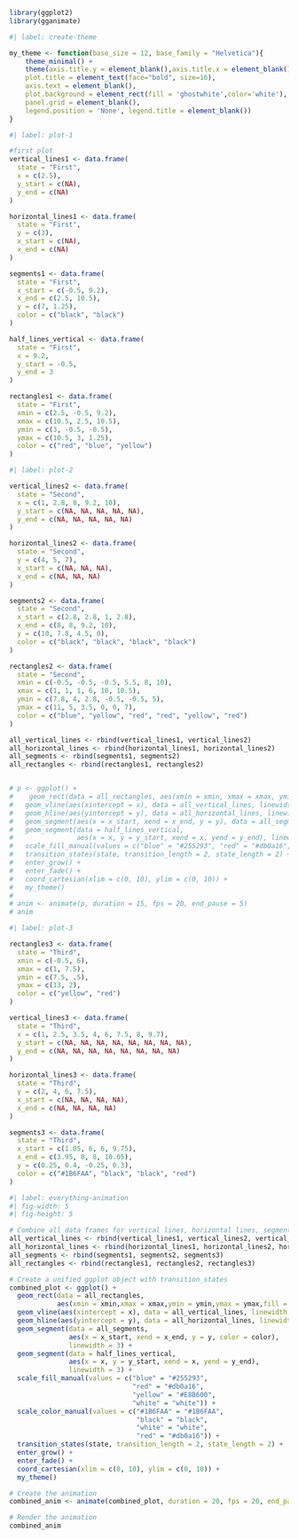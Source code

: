 ```r
library(ggplot2)
library(gganimate)
```

```r
#| label: create-theme

my_theme <- function(base_size = 12, base_family = "Helvetica"){
    theme_minimal() +
    theme(axis.title.y = element_blank(),axis.title.x = element_blank(),
    plot.title = element_text(face="bold", size=16),
    axis.text = element_blank(),
    plot.background = element_rect(fill = 'ghostwhite',color='white'),
    panel.grid = element_blank(),
    legend.position = 'None', legend.title = element_blank())
}
```

```r
#| label: plot-1

#first plot
vertical_lines1 <- data.frame(
  state = "First",
  x = c(2.5), 
  y_start = c(NA),
  y_end = c(NA)
)

horizontal_lines1 <- data.frame(
  state = "First",
  y = c(3), 
  x_start = c(NA),
  x_end = c(NA)
)

segments1 <- data.frame(
  state = "First",
  x_start = c(-0.5, 9.2),
  x_end = c(2.5, 10.5),
  y = c(7, 1.25),
  color = c("black", "black")
)

half_lines_vertical <- data.frame(
  state = "First",
  x = 9.2,             
  y_start = -0.5,       
  y_end = 3          
)

rectangles1 <- data.frame(
  state = "First",
  xmin = c(2.5, -0.5, 9.2), 
  xmax = c(10.5, 2.5, 10.5), 
  ymin = c(3, -0.5, -0.5), 
  ymax = c(10.5, 3, 1.25),
  color = c("red", "blue", "yellow")
)

```

```r
#| label: plot-2

vertical_lines2 <- data.frame(
  state = "Second",
  x = c(1, 2.8, 8, 9.2, 10),  
  y_start = c(NA, NA, NA, NA, NA),
  y_end = c(NA, NA, NA, NA, NA)
)

horizontal_lines2 <- data.frame(
  state = "Second",
  y = c(4, 5, 7),  
  x_start = c(NA, NA, NA),
  x_end = c(NA, NA, NA)
)

segments2 <- data.frame(
  state = "Second",
  x_start = c(2.8, 2.8, 1, 2.8),
  x_end = c(8, 8, 9.2, 10),
  y = c(10, 7.8, 4.5, 0),
  color = c("black", "black", "black", "black")
)

rectangles2 <- data.frame(
  state = "Second",
  xmin = c(-0.5, -0.5, -0.5, 5.5, 8, 10),
  xmax = c(1, 1, 1, 6, 10, 10.5),
  ymin = c(7.8, 4, 2.8, -0.5, -0.5, 5),
  ymax = c(11, 5, 3.5, 0, 0, 7),
  color = c("blue", "yellow", "red", "red", "yellow", "red")
)

all_vertical_lines <- rbind(vertical_lines1, vertical_lines2)
all_horizontal_lines <- rbind(horizontal_lines1, horizontal_lines2)
all_segments <- rbind(segments1, segments2)
all_rectangles <- rbind(rectangles1, rectangles2)


# p <- ggplot() +
#    geom_rect(data = all_rectangles, aes(xmin = xmin, xmax = xmax, ymin = ymin, ymax = ymax, fill = as.factor(color))) +
#   geom_vline(aes(xintercept = x), data = all_vertical_lines, linewidth = 3) +
#   geom_hline(aes(yintercept = y), data = all_horizontal_lines, linewidth = 3) +
#   geom_segment(aes(x = x_start, xend = x_end, y = y), data = all_segments, linewidth = 3) +
#   geom_segment(data = half_lines_vertical, 
#                aes(x = x, y = y_start, xend = x, yend = y_end), linewidth = 3) +
#   scale_fill_manual(values = c("blue" = "#255293", "red" = "#db0a16", "yellow" = "#E8B600")) +
#   transition_states(state, transition_length = 2, state_length = 2) +
#   enter_grow() + 
#   enter_fade() + 
#   coord_cartesian(xlim = c(0, 10), ylim = c(0, 10)) +
#   my_theme()
# 
# anim <- animate(p, duration = 15, fps = 20, end_pause = 5)
# anim

```

```r
#| label: plot-3

rectangles3 <- data.frame(
  state = "Third",
  xmin = c(-0.5, 6),
  xmax = c(1, 7.5),
  ymin = c(7.5, .5),
  ymax = c(13, 2),
  color = c("yellow", "red")
)

vertical_lines3 <- data.frame(
  state = "Third",
  x = c(1, 2.5, 3.5, 4, 6, 7.5, 8, 9.7),
  y_start = c(NA, NA, NA, NA, NA, NA, NA, NA),
  y_end = c(NA, NA, NA, NA, NA, NA, NA, NA)
)

horizontal_lines3 <- data.frame(
  state = "Third",
  y = c(2, 4, 6, 7.5),
  x_start = c(NA, NA, NA, NA),
  x_end = c(NA, NA, NA, NA)
)

segments3 <- data.frame(
  state = "Third",
  x_start = c(1.05, 6, 6, 9.75),
  x_end = c(3.95, 8, 8, 10.05),
  y = c(0.25, 0.4, -0.25, 0.3),
  color = c("#1B6FAA", "black", "black", "red")
)
```

```r
#| label: everything-animation
#| fig-width: 5
#| fig-height: 5

# Combine all data frames for vertical lines, horizontal lines, segments, and rectangles
all_vertical_lines <- rbind(vertical_lines1, vertical_lines2, vertical_lines3)
all_horizontal_lines <- rbind(horizontal_lines1, horizontal_lines2, horizontal_lines3)
all_segments <- rbind(segments1, segments2, segments3)
all_rectangles <- rbind(rectangles1, rectangles2, rectangles3)

# Create a unified ggplot object with transition_states
combined_plot <- ggplot() +
  geom_rect(data = all_rectangles,
            aes(xmin = xmin,xmax = xmax,ymin = ymin,ymax = ymax,fill = as.factor(color))) +
  geom_vline(aes(xintercept = x), data = all_vertical_lines, linewidth = 3) +
  geom_hline(aes(yintercept = y), data = all_horizontal_lines, linewidth = 3) +
  geom_segment(data = all_segments, 
               aes(x = x_start, xend = x_end, y = y, color = color),
               linewidth = 3) +
  geom_segment(data = half_lines_vertical, 
               aes(x = x, y = y_start, xend = x, yend = y_end),
               linewidth = 3) +
  scale_fill_manual(values = c("blue" = "#255293",
                               "red" = "#db0a16",
                               "yellow" = "#E8B600",
                               "white" = "white")) +
  scale_color_manual(values = c("#1B6FAA" = "#1B6FAA",
                                "black" = "black",
                                "white" = "white",
                                "red" = "#db0a16")) +
  transition_states(state, transition_length = 2, state_length = 2) +
  enter_grow() + 
  enter_fade() + 
  coord_cartesian(xlim = c(0, 10), ylim = c(0, 10)) +
  my_theme()

# Create the animation
combined_anim <- animate(combined_plot, duration = 20, fps = 20, end_pause = 5)

# Render the animation
combined_anim

```
